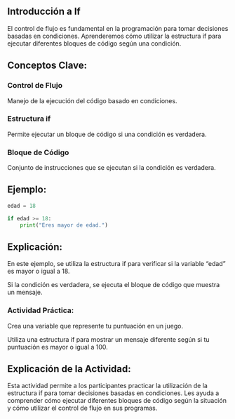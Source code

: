 ## Introducción a If

El control de flujo es fundamental en la programación para tomar decisiones basadas en condiciones. Aprenderemos cómo utilizar la estructura if para ejecutar diferentes bloques de código según una condición.

## Conceptos Clave:

### Control de Flujo

Manejo de la ejecución del código basado en condiciones.

### Estructura if

Permite ejecutar un bloque de código si una condición es verdadera.

### Bloque de Código

Conjunto de instrucciones que se ejecutan si la condición es verdadera.

## Ejemplo:

``` python
edad = 18

if edad >= 18:
    print("Eres mayor de edad.")
```

## Explicación:

En este ejemplo, se utiliza la estructura if para verificar si la variable "edad" es mayor o igual a 18.

Si la condición es verdadera, se ejecuta el bloque de código que muestra un mensaje.

::: {.callout-important}

### Actividad Práctica:

Crea una variable que represente tu puntuación en un juego.

Utiliza una estructura if para mostrar un mensaje diferente según si tu puntuación es mayor o igual a 100.
:::

## Explicación de la Actividad:

Esta actividad permite a los participantes practicar la utilización de la estructura if para tomar decisiones basadas en condiciones. Les ayuda a comprender cómo ejecutar diferentes bloques de código según la situación y cómo utilizar el control de flujo en sus programas.
